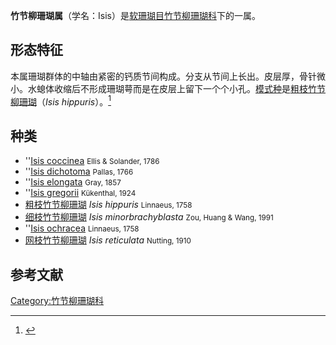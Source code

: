 {{Automatic Taxobox
| taxon = Isis
| image = FMIB 50053 Isis hippuris.jpeg
| image_caption = [[粗枝竹节柳珊瑚|粗枝竹节柳珊瑚]]（''Isis hippuris''）
| authority = [[卡尔·林奈|Linnaeus]]，1758
}}
'''竹节柳珊瑚属'''（学名：Isis）是[[软珊瑚目|软珊瑚目]][[竹节柳珊瑚科|竹节柳珊瑚科]]下的一属。
==形态特征==
本属珊瑚群体的中轴由紧密的钙质节间构成。分支从节间上长出。皮层厚，骨针微小。水螅体收缩后不形成珊瑚萼而是在皮层上留下一个个小孔。[[模式种|模式种]]是[[粗枝竹节柳珊瑚|粗枝竹节柳珊瑚]]（''Isis hippuris''）。<ref>{{cite journal |author1=邹仁林 |author2=黄宝潮 |author3=王祥珍 |title=中国柳珊瑚的研究——Ⅰ.竹节柳珊瑚属Isis及其一新种 |journal=《海洋学报》中文版 |date=1990 |volume=12 |issue=1 |doi=|url=https://www.ixueshu.com/document/4eb12ee3a8f9232f4430db12c4ae308e318947a18e7f9386.html |accessdate=2021-03-14}}</ref>
==种类==
* ''[[Isis_coccinea|Isis coccinea]]  <small>Ellis & Solander, 1786</small>
* ''[[Isis_dichotoma|Isis dichotoma]]  <small>Pallas, 1766</small>
* ''[[Isis_elongata|Isis elongata]] <small>Gray, 1857</small>
* ''[[Isis_gregorii|Isis gregorii]] <small>Kükenthal, 1924</small>
* [[粗枝竹节柳珊瑚|粗枝竹节柳珊瑚]] ''Isis hippuris'' <small>Linnaeus, 1758</small>
* [[细枝竹节柳珊瑚|细枝竹节柳珊瑚]] ''Isis minorbrachyblasta'' <small>Zou, Huang & Wang, 1991</small>
* ''[[Isis_ochracea|Isis ochracea]] <small>Linnaeus, 1758</small>
* [[网枝竹节柳珊瑚|网枝竹节柳珊瑚]] ''Isis reticulata'' <small>Nutting, 1910</small>
==参考文献==
{{reflist}}
{{Taxonbar|from=Q5131236}}
{{Animal-stub}}

[[Category:竹节柳珊瑚科|Category:竹节柳珊瑚科]]